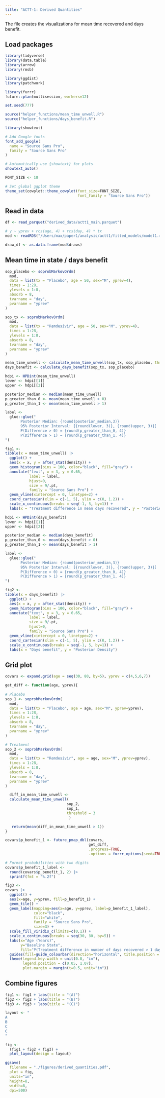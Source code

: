 ```yaml
---
title: "ACTT-1: Derived Quantities"
---
```


The file creates the visualizations for mean time recovered and days benefit.

## Load packages

```r
library(tidyverse)
library(data.table)
library(arrow)
library(rmsb)

library(ggdist)
library(patchwork)

library(furrr)
future::plan(multisession, workers=12)

set.seed(777)
```

```r
source("helper_functions/mean_time_unwell.R")
source("helper_functions/days_benefit.R")
```


```r
library(showtext)

# Add Google fonts
font_add_google(
  name = "Source Sans Pro",  
  family = "Source Sans Pro"
)

# Automatically use {showtext} for plots
showtext_auto()

FONT_SIZE <- 10

# Set global ggplot theme
theme_set(cowplot::theme_cowplot(font_size=FONT_SIZE,
                                 font_family = "Source Sans Pro"))
```

## Read in data

```r
df <- read_parquet("derived_data/actt1_main.parquet")
```

```r
# y ~ yprev + rcs(age, 4) + rcs(day, 4) * tx
mod <- readRDS("/Users/max/paper1/analysis/actt1/fitted_models/model1.rds")
```

```r
draw_df <- as.data.frame(mod$draws)
```

## Mean time in state / days benefit

```r
sop_placebo <- soprobMarkovOrdm(
  mod,
  data = list(tx = "Placebo", age = 50, sex="M", yprev=4),
  times = 1:28,
  ylevels = 1:8,
  absorb = 8,
  tvarname = "day",
  pvarname = "yprev"
)

sop_tx <- soprobMarkovOrdm(
  mod,
  data = list(tx = "Remdesivir", age = 50, sex="M", yprev=4),
  times = 1:28,
  ylevels = 1:8,
  absorb = 8,
  tvarname = "day",
  pvarname = "yprev"
)
```

```r
mean_time_unwell <- calculate_mean_time_unwell(sop_tx, sop_placebo, threshold = 3)
days_benefit <- calculate_days_benefit(sop_tx, sop_placebo)
```

```r
hdpi <- HPDint(mean_time_unwell)
lower <- hdpi[[1]]
upper <- hdpi[[2]]

posterior_median <- median(mean_time_unwell)
p_greater_than_0 <- mean(mean_time_unwell > 0)
p_greater_than_1 <- mean(mean_time_unwell > 1)

label <-
  glue::glue("
       Posterior Median: {round(posterior_median,3)}
       95% Posterior Interval: [{round(lower, 3)}, {round(upper, 3)}]
       P(Difference > 0) = {round(p_greater_than_0, 4)}
       P(Difference > 1) = {round(p_greater_than_1, 4)}
")

fig1 <-
tibble(x = mean_time_unwell) |>
  ggplot() +
  aes(x = x, y = after_stat(density)) +
  geom_histogram(bins = 100, color="black", fill="gray") +
  annotate("text", x = 3, y = 0.65,
           label = label,
           hjust=0,
           size = 9/.pt,
           family = "Source Sans Pro") +
  geom_vline(xintercept = 0, linetype=2) +
  coord_cartesian(xlim = c(-1, 5), ylim = c(0, 1.2)) +
  scale_x_continuous(breaks = seq(-1, 5, by=1)) +
  labs(x = "Treatment difference in mean days recovered", y = "Posterior Density")
```

```r
hdpi <- HPDint(days_benefit)
lower <- hdpi[[1]]
upper <- hdpi[[2]]

posterior_median <- median(days_benefit)
p_greater_than_0 <- mean(days_benefit > 0)
p_greater_than_1 <- mean(days_benefit > 1)

label <-
  glue::glue("
       Posterior Median: {round(posterior_median,3)}
       95% Posterior Interval: [{round(lower, 3)}, {round(upper, 3)}]
       P(Difference > 0) = {round(p_greater_than_0, 4)}
       P(Difference > 1) = {round(p_greater_than_1, 4)}
")

fig2 <-
tibble(x = days_benefit) |>
  ggplot() +
  aes(x = x, y = after_stat(density)) +
  geom_histogram(bins = 100, color="black", fill="gray") +
  annotate("text", x = 3, y = 0.65,
           label = label,
           size = 9/.pt,
           hjust=0,
           family = "Source Sans Pro") +
  geom_vline(xintercept = 0, linetype=2) +
  coord_cartesian(xlim = c(-1, 5), ylim = c(0, 1.2)) +
  scale_x_continuous(breaks = seq(-1, 5, by=1)) +
  labs(x = "Days benefit", y = "Posterior Density")
```

## Grid plot

```r
covars <- expand.grid(age = seq(30, 80, by=5), yprev = c(4,5,6,7))

get_diff <- function(age, yprev){
  
# Placebo
sop_1 <- soprobMarkovOrdm(
  mod,
  data = list(tx = "Placebo", age = age, sex="M", yprev=yprev),
  times = 1:28,
  ylevels = 1:8,
  absorb = 8,
  tvarname = "day",
  pvarname = "yprev"
)

# Treatment
sop_2 <- soprobMarkovOrdm(
  mod,
  data = list(tx = "Remdesivir", age = age, sex="M", yprev=yprev),
  times = 1:28,
  ylevels = 1:8,
  absorb = 8,
  tvarname = "day",
  pvarname = "yprev"
)

  diff_in_mean_time_unwell <-
  calculate_mean_time_unwell(
                            sop_2,
                            sop_1,
                            threshold = 3
                             )

   return(mean(diff_in_mean_time_unwell > 1))                  
}

covars$p_benefit_1 <- future_pmap_dbl(covars,
                                      get_diff,
                                      .progress=TRUE,
                                      .options = furrr_options(seed=TRUE))
```

```r
# Format probabilities with two digits
covars$p_benefit_1_label <-
  round(covars$p_benefit_1, 2) |>
  sprintf(fmt = "%.2f")

fig3 <-
covars |>
  ggplot() + 
  aes(x=age, y=yprev, fill=p_benefit_1) +
  geom_tile() +
  geom_label(mapping=aes(x=age, y=yprev, label=p_benefit_1_label),
             color="black",
             fill="white",
             family = "Source Sans Pro",
             size=3) +
  scale_fill_viridis_c(limits=c(0,1)) +
  scale_x_continuous(breaks = seq(30, 80, by=5)) +
  labs(x="Age (Years)",
       y="Baseline State",
       fill="P(Treatment difference in number of days recovered > 1 day)") +
  guides(fill=guide_colourbar(direction="horizontal", title.position = "top")) +
  theme(legend.key.width = unit(0.8, "in"),
        legend.position = c(0.05, 1.07),
        plot.margin = margin(t=0.5, unit="in"))
```

## Combine figures

```r
fig1 <- fig1 + labs(title = "(A)")
fig2 <- fig2 + labs(title = "(B)")
fig3 <- fig3 + labs(title = "(C)")
```

```r
layout <- "
A
B
C
C
"

fig <-
  (fig1 + fig2 + fig3) +
  plot_layout(design = layout)

ggsave(
  filename = "./figures/derived_quantities.pdf", 
  plot = fig,
  units="in",
  height=8,
  width=8,
  dpi=500)
```



